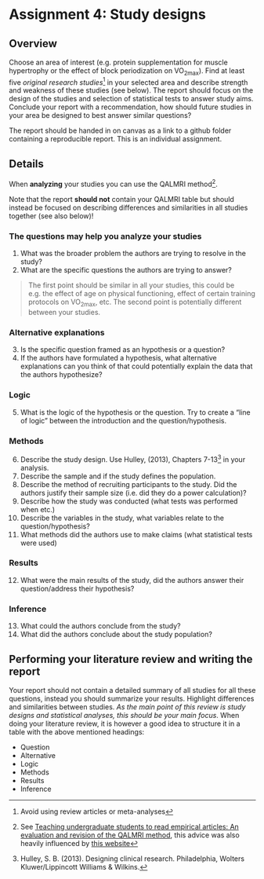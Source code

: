 # Assignment 4: Study designs


## Overview
Choose an area of interest (e.g. protein supplementation for muscle hypertrophy or the effect of block
periodization on VO<sub>2max</sub>). Find at least five *original research studies*^[Avoid using review articles or meta-analyses] in your selected area and describe strength and weakness of these studies (see below). The report should focus on the design of the studies and selection of statistical tests to answer study aims.
Conclude your report with a recommendation, how should future studies in your area be designed to best
answer similar questions?

The report should be handed in on canvas as a link to a github folder containing a reproducible report. This is an individual assignment.


## Details

When **analyzing** your studies you can use the QALMRI method^[See [Teaching undergraduate students to read empirical articles: An evaluation and revision of the QALMRI method](https://psyarxiv.com/p39sc/), this advice was also heavily influenced by [this website](https://bartlettje.github.io/2021-10-06-learning-to-read-scientific-journal-articles/)].

Note that the report **should not** contain your QALMRI table but should instead be focused on describing differences and similarities in all studies together (see also below)!

### The questions may help you analyze your studies

1. What was the broader problem the authors are trying to resolve in the study?
2. What are the specific questions the authors are trying to answer?

> The first point should be similar in all your studies, this could be e.g. the effect of age on physical functioning, effect of certain training protocols on VO<sub>2max</sub>, etc.
The second point is potentially different between your studies.

### Alternative explanations

3. Is the specific question framed as an hypothesis or a question?
4. If the authors have formulated a hypothesis, what alternative explanations can you think of that could potentially explain the data that the authors hypothesize?

### Logic

5. What is the logic of the hypothesis or the question. Try to create a "line of logic" between the introduction and the question/hypothesis.

### Methods

6. Describe the study design. Use Hulley, (2013), Chapters 7-13^[Hulley, S. B. (2013). Designing clinical research. Philadelphia, Wolters Kluwer/Lippincott Williams & Wilkins.] in your analysis.
7. Describe the sample and if the study defines the population.
8. Describe the method of recruiting participants to the study. Did the authors justify their sample size (i.e. did they do a power calculation)?
9. Describe how the study was conducted (what tests was performed when etc.)
10. Describe the variables in the study, what variables relate to the question/hypothesis?
11. What methods did the authors use to make claims (what statistical tests were used)

### Results
12. What were the main results of the study, did the authors answer their question/address their hypothesis?

### Inference
13. What could the authors conclude from the study?
14. What did the authors conclude about the study population?

## Performing your literature review and writing the report

Your report should not contain a detailed summary of all studies for all these questions, instead you should summarize your results. Highlight differences and similarities between studies. *As the main point of this review is study designs and statistical analyses, this should be your main focus*. When doing your literature review, it is however a good idea to structure it in a table with the above mentioned headings:

- Question
- Alternative
- Logic
- Methods 
- Results
- Inference